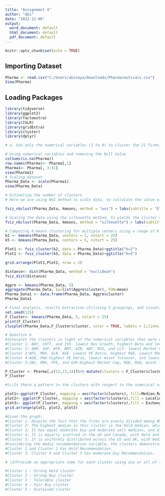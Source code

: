 ---
title: "Assignment 4"
author: "Abi"
date: "2022-11-06"
output:
  word_document: default
  html_document: default
  pdf_document: default
---

```{r setup, include=FALSE}
knitr::opts_chunk$set(echo = TRUE)
```

## Importing Dataset
```{r}
Pharma <- read.csv("C:/Users/abinaya/Downloads/Pharmaceuticals.csv")
View(Pharma)
```
## Loading Packages
```{r}
library(tidyverse)
library(ggplot2)
library(factoextra)
library(ISLR)
library(gridExtra)
library(cluster)
library(dplyr)
```

```{r}
# a. Use only the numerical variables (1 to 9) to cluster the 21 firms. Justify the various choices made in conducting the cluster analysis, such as weights for different variables, the specific clustering algorithm(s) used, the number of clusters formed, and so on. 

# Using numerical variables and removing the Null Value
colSums(is.na(Pharma))
row.names(Pharma)<- Pharma[,1]
Pharma1<- Pharma[, 3:11]
view(Pharma1)
# Scaling dataset
Pharma_Data <- scale(Pharma1)
view(Pharma_Data)
```
```{r}
# Estimating the number of clusters
# Here we are using WSS method to scale data, to calculate the value of k 

fviz_nbclust(Pharma_Data, kmeans, method = "wss") + labs(subtitle = "Elbow Method")

# Scaling the data using the silhouette method, to yields the cluster count.
fviz_nbclust(Pharma_Data, kmeans, method = "silhouette") + labs(subtitle = "Silhouette Method")

# Computing K-means clustering for multiple centers using a range of K values, then comparing the outcomes
k2 <- kmeans(Pharma_Data, centers = 2, nstart = 25)
k5 <- kmeans(Pharma_Data, centers = 5, nstart = 25)

Plot1 <- fviz_cluster(k2, data = Pharma_Data)+ggtitle("k=2")
Plot2 <- fviz_cluster(k5, data = Pharma_Data)+ggtitle("k=5")

grid.arrange(Plot1,Plot2, nrow = 2)
```

```{r}
distance<- dist(Pharma_Data, method = "euclidean")
fviz_dist(distance)
```
```{r}
Aggre <- kmeans(Pharma_Data, 5)
aggregate(Pharma_Data, by=list(Aggre$cluster), FUN=mean)
Pharma_Data1 <- data.frame(Pharma_Data, Aggre$cluster)
Pharma_Data1
```
```{r}
# Final analysis, results extraction utilizing 5 groupings, and visualization of the outcomes
set.seed(125)
F_Cluster<- kmeans(Pharma_Data, 5, nstart = 25)
print(F_Cluster)
clusplot(Pharma_Data,F_Cluster$cluster, color = TRUE, labels = 2,lines = 0)
```
```{r}
# Question b
#Interpret the clusters in light of the numerical variables that were utilized to create them.
#Cluster 1: BAY, CHTT, and IVX- lowest Rev Growth, highest Beta and levearge, lowest Net Profit Margin.
#Cluster 2: AHM, SGP, WYE, BMY, AZN, ABT, NVS, and LLY- lowest Market Cap, lowest Beta, lowest PE Ratio, highest Leverage, and highest Revenue Growth.
#Cluster 3:WPI, MRX, ELN, AVE- Lowest PE Ratio, Highest ROE, Lowest ROA, Lowest Net Profit Margin, Highest Rev Growth.
#Cluster 4:AGN, PHA-highest PE Ratio, lowest Asset Turnover, and lowest Beta.
#Cluster 5:JNJ, MRK, PFE, and GSK-Highest Market Cap, ROE, ROA, Asset Turnover Ratio, and Lowest Beta/PE Ratio

P_Cluster <- Pharma[,c(12,13,14)]%>% mutate(clusters = F_Cluster$cluster)%>% arrange(clusters, ascending = TRUE)
P_Cluster
```
```{r}
#(c)Is there a pattern in the clusters with respect to the numerical variables (10 to 12)? 

plot1<-ggplot(P_Cluster, mapping = aes(factor(clusters), fill=Median_Recommendation))+geom_bar(position = 'dodge')+labs(x ='Number of clusters')
plot2<- ggplot(P_Cluster, mapping = aes(factor(clusters),fill = Location))+geom_bar(position = 'dodge')+labs(x ='Number of clusters')
plot3<- ggplot(P_Cluster, mapping = aes(factor(clusters),fill = Exchange))+geom_bar(position = 'dodge')+labs(x ='Number of clusters')
grid.arrange(plot1, plot2, plot3) 

#Given the graph:
#Cluster 1: Despite the fact that the firms are evenly divided among AMEX, NASDAQ, and NYSE, it has a distinct Hold and Moderate Buy median as well as a varied count between the US and Germany. 
#Cluster 2: The highest median in this cluster is the Hold median, which also comprises unique Hold, Moderate Buy, Moderate Sell, and Strong Buy medians. They are on the NYSE and hail from the US, the UK, and Switzerland.
#Cluster 3: It has equal moderate buy and moderate sell medians, and distinct counts for France, Ireland, and the US, which is listed on the NYSE.
#Cluster 4: It is equally scattred in the US and Canada, with Hold and Moderate Buy medians, which is entirely listed on the NYSE. 
#Cluster 5: It is uniformly distributed across the US and UK, with medians of Hold and Moderate Buy, which is only listed on the NYSE.
#Considering the media recommendation variable, the clusters demonstrate a specific pattern:
#Cluster 1 and Cluster 2 has Hold Recommendation.
#Cluster 3, Cluster 4 and Cluster 5 has moderate buy Recommendation.
```


```{r}
# (d)Provide an appropriate name for each cluster using any or all of the variables in the dataset.

#Cluster 1 : Strong Hold cluster
#Cluster 2 : Strong Buy cluster
#Cluster 3 : Tolerable cluster
#Cluster 4 : Fair Buy cluster
#Cluster 5 : Sustained cluster
````
